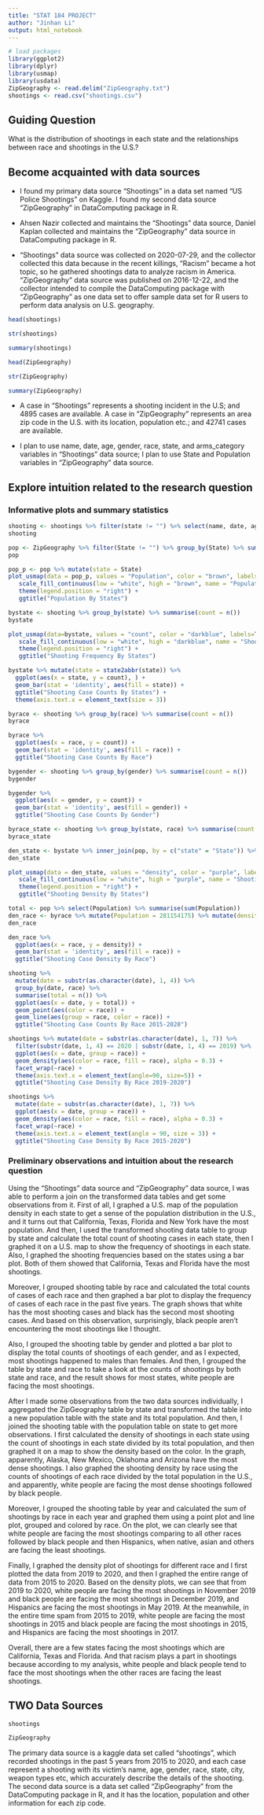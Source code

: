 ```yaml
---
title: "STAT 184 PROJECT" 
author: "Jinhan Li"
output: html_notebook
---
```



```r
# load packages
library(ggplot2)
library(dplyr)
library(usmap)
library(usdata)
ZipGeography <- read.delim("ZipGeography.txt")
shootings <- read.csv("shootings.csv")
```

## Guiding Question

What is the distribution of shootings in each state and the relationships between race and shootings in the U.S.?


## Become acquainted with data sources

* I found my primary data source "Shootings" in a data set named "US Police Shootings" on Kaggle. I found my second data source "ZipGeography" in DataComputing package in R.

* Ahsen Nazir collected and maintains the "Shootings" data source, Daniel Kaplan collected and maintains the "ZipGeography" data source in DataComputing package in R.

* "Shootings" data source was collected on 2020-07-29, and the collector collected this data because in the recent killings, "Racism" became a hot topic, so he gathered shootings data to analyze racism in America. "ZipGeography" data source was published on 2016-12-22, and the collector intended to compile the DataComputing package with "ZipGeography" as one data set to offer sample data set for R users to perform data analysis on U.S. geography.

```r
head(shootings)
```

```r
str(shootings)
```
```r
summary(shootings)
```


```r
head(ZipGeography)
```

```r
str(ZipGeography)
```
```r
summary(ZipGeography)
```


* A case in "Shootings" represents a shooting incident in the U.S; and 4895 cases are available. A case in "ZipGeography" represents an area zip code in the U.S. with its location, population etc.; and 42741 cases are available.

* I plan to use name, date, age, gender, race, state, and arms_category variables in "Shootings" data source; I plan to use State and Population variables in "ZipGeography" data source.



## Explore intuition related to the research question

### Informative plots and summary statistics 

```r
shooting <- shootings %>% filter(state != "") %>% select(name, date, age, gender, race, state, arms_category) %>% mutate(state = abbr2state(state))
shooting
```

```r
pop <- ZipGeography %>% filter(State != "") %>% group_by(State) %>% summarise(Population = sum(Population, na.rm = TRUE))
pop
```

```r
pop_p <- pop %>% mutate(state = State)
plot_usmap(data = pop_p, values = "Population", color = "brown", labels = TRUE) +
   scale_fill_continuous(low = "white", high = "brown", name = "Population by states", label = scales::comma) +
   theme(legend.position = "right") +
   ggtitle("Population By States")
```

```r
bystate <- shooting %>% group_by(state) %>% summarise(count = n()) 
bystate
```

```r
plot_usmap(data=bystate, values = "count", color = "darkblue", labels=TRUE) +
   scale_fill_continuous(low = "white", high = "darkblue", name = "Shooting frequency by states", label = scales::comma) +
   theme(legend.position = "right") +
   ggtitle("Shooting Frequency By States")
```
```r
bystate %>% mutate(state = state2abbr(state)) %>%
  ggplot(aes(x = state, y = count), ) +
  geom_bar(stat = 'identity', aes(fill = state)) +
  ggtitle("Shooting Case Counts By States") +
  theme(axis.text.x = element_text(size = 3))
```

```r
byrace <- shooting %>% group_by(race) %>% summarise(count = n())
byrace
```

```r
byrace %>% 
  ggplot(aes(x = race, y = count)) +
  geom_bar(stat = 'identity', aes(fill = race)) +
  ggtitle("Shooting Case Counts By Race") 
```

```r
bygender <- shooting %>% group_by(gender) %>% summarise(count = n())
bygender
```

```r
bygender %>% 
  ggplot(aes(x = gender, y = count)) +
  geom_bar(stat = 'identity', aes(fill = gender)) +
  ggtitle("Shooting Case Counts By Gender") 
```

```r
byrace_state <- shooting %>% group_by(state, race) %>% summarise(count = n())
byrace_state
```

```r
den_state <- bystate %>% inner_join(pop, by = c("state" = "State")) %>% mutate(density = count/Population) %>% arrange(desc(density))
den_state
```
```r
plot_usmap(data = den_state, values = "density", color = "purple", labels = TRUE) +
   scale_fill_continuous(low = "white", high = "purple", name = "Shooting density by states", label = scales::comma)+
   theme(legend.position = "right") +
   ggtitle("Shooting Density By States")
```

```r
total <- pop %>% select(Population) %>% summarise(sum(Population))
den_race <- byrace %>% mutate(Population = 281154175) %>% mutate(density = count/Population) %>% arrange(desc(density))
den_race
```

```r
den_race %>% 
  ggplot(aes(x = race, y = density)) +
  geom_bar(stat = 'identity', aes(fill = race)) +
  ggtitle("Shooting Case Density By Race") 
```

```r
shooting %>% 
  mutate(date = substr(as.character(date), 1, 4)) %>% 
  group_by(date, race) %>% 
  summarise(total = n()) %>%
  ggplot(aes(x = date, y = total)) +
  geom_point(aes(color = race)) +
  geom_line(aes(group = race, color = race)) +
  ggtitle("Shooting Case Counts By Race 2015-2020") 
```
```r
shootings %>% mutate(date = substr(as.character(date), 1, 7)) %>%
  filter(substr(date, 1, 4) == 2020 | substr(date, 1, 4) == 2019) %>% 
  ggplot(aes(x = date, group = race)) + 
  geom_density(aes(color = race, fill = race), alpha = 0.3) +
  facet_wrap(~race) +
  theme(axis.text.x = element_text(angle=90, size=5)) +
  ggtitle("Shooting Case Density By Race 2019-2020") 
```
```r
shootings %>% 
  mutate(date = substr(as.character(date), 1, 7)) %>% 
  ggplot(aes(x = date, group = race)) + 
  geom_density(aes(color = race, fill = race), alpha = 0.3) +
  facet_wrap(~race) +
  theme(axis.text.x = element_text(angle = 90, size = 3)) +
  ggtitle("Shooting Case Density By Race 2015-2020") 
```


### Preliminary observations and intuition about the research question

  Using the "Shootings" data source and "ZipGeography" data source, I was able to perform a join on the transformed data tables and get some observations from it. First of all, I graphed a U.S. map of the population density in each state to get a sense of the population distribution in the U.S., and it turns out that California, Texas, Florida and New York have the most population. 
  And then, I used the transformed shooting data table to group by state and calculate the total count of shooting cases in each state, then I graphed it on a U.S. map to show the frequency of shootings in each state. Also, I graphed the shooting frequencies based on the states using a bar plot. Both of them showed that California, Texas and Florida have the most shootings.
  
  Moreover, I grouped shooting table by race and calculated the total counts of cases of each race and then graphed a bar plot to display the frequency of cases of each race in the past five years. The graph shows that white has the most shooting cases and black has the second most shooting cases. And based on this observation, surprisingly, black people aren't encountering the most shootings like I thought.
  
  Also, I grouped the shooting table by gender and plotted a bar plot to display the total counts of shootings of each gender, and as I expected, most shootings happened to males than females. And then, I grouped the table by state and race to take a look at the counts of shootings by both state and race, and the result shows for most states, white people are facing the most shootings.
  
  After I made some observations from the two data sources individually, I aggregated the ZipGeography table by state and transformed the table into a new population table with the state and its total population. And then, I joined the shooting table with the population table on state to get more observations. I first calculated the density of shootings in each state using the count of shootings in each state divided by its total population, and then graphed it on a map to show the density based on the color. In the graph, apparently, Alaska, New Mexico, Oklahoma and Arizona have the most dense shootings. I also graphed the shooting density by race using the counts of shootings of each race divided by the total population in the U.S., and apparently, white people are facing the most dense shootings followed by black people.
  
  Moreover, I grouped the shooting table by year and calculated the sum of shootings by race in each year and graphed them using a point plot and line plot, grouped and colored by race. On the plot, we can clearly see that white people are facing the most shootings comparing to all other races followed by black people and then Hispanics, when native, asian and others are facing the least shootings.
  
  Finally, I graphed the density plot of shootings for different race and I first plotted the data from 2019 to 2020, and then I graphed the entire range of data from 2015 to 2020. Based on the density plots, we can see that from 2019 to 2020, white people are facing the most shootings in November 2019 and black people are facing the most shootings in December 2019, and Hispanics are facing the most shootings in May 2019. At the meanwhile, in the entire time spam from 2015 to 2019, white people are facing the most shootings in 2015 and black people are facing the most shootings in 2015, and Hispanics are facing the most shootings in 2017.
  
  Overall, there are a few states facing the most shootings which are California, Texas and Florida. And that racism plays a part in shootings because according to my analysis, white people and black people tend to face the most shootings when the other races are facing the least shootings.


## TWO Data Sources

```r
shootings
```
```r
ZipGeography
```
The primary data source is a kaggle data set called "shootings", which recorded shootings in the past 5 years from 2015 to 2020, and each case represent a shooting with its victim's name, age, gender, race, state, city, weapon types etc, which accurately describe the details of the shooting. The second data source is a data set called "ZipGeography" from the DataComputing package in R, and it has the location, population and other information for each zip code.


